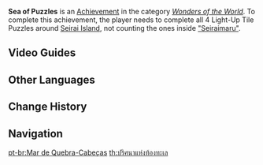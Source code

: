 {{Achievement Infobox
|title        = 
|id           = 81164
|order id     = 1150
|category     = Wonders of the World
|description  = Unlock one series of mechanisms on Seirai Island
|requirements = Complete all 4 Light-Up Tile Puzzles around Seirai Island, does not count those inside "Seiraimaru"
|primogems    = 5
|tracking     = 
|hidden       = 1
|topic        = 
|type         = Exploration
}}
'''Sea of Puzzles''' is an [[Achievement]] in the category ''[[Wonders of the World]]''. To complete this achievement, the player needs to complete all 4 Light-Up Tile Puzzles around [[Seirai Island]], not counting the ones inside [["Seiraimaru"]].
<!--
==Trivia==
-->
==Video Guides==
{{EVT
|video1   = https://youtu.be/ey4KxLOYOAw
|caption1 = "Sea of Puzzles" Achievement Guide (Part 1)

|video2   = https://youtu.be/d4BQX_xsenI
|caption2 = "Sea of Puzzles" Achievement Guide (Part 2)
}}

==Other Languages==
{{Other Languages
|en      = Sea of Puzzles
|zhs     = 益智海域
|zhs_rm  = Yìzhì Hǎiyù
|zht     = 益智海域
|zht_rm  = Yìzhì Hǎiyù
|zh_tl   = Brain-Training Area of the Ocean
|ja      = 脳トレ海域
|ja_rm   = Nou-tore Kai'iki
|ja_tl   = Brain-Training Area of the Ocean
|ko      = 지혜의 해역
|ko_rm   = Jihye-ui Haeyeok
|ko_tl   = Waters of Wisdom
|es      = Sabiduría marina
|es_tl   = Marine Wisdom
|fr      = Une mer d'énigmes
|fr_tl   = A Sea of Puzzles
|ru      = Акватория мудрости
|ru_tl   = Waters of Wisdom
|th      = ปริศนาแห่งท้องทะเล
|th_rm   = 
|th_tl   = 
|vi      = Vùng Biển Trí Tuệ
|vi_tl   = 
|de      = Meer von Rätseln
|de_tl   = Sea of Riddles
|id      = Lautan Teka-teki
|id_tl   = Sea of Puzzles
|pt      = Mar de Quebra-Cabeças
|pt_tl   = 
|tr      = Bilmeceler Denizi
|tr_tl   = 
|it      = Mare di rompicapi
|it_tl   = 
}}

==Change History==
{{Change History|2.1}}
<!--
==References==
{{Reflist}}
-->
==Navigation==
{{Achievement Navbox|Wonders of the World|Exploration}}

[[pt-br:Mar de Quebra-Cabeças]]
[[th:ปริศนาแห่งท้องทะเล]]